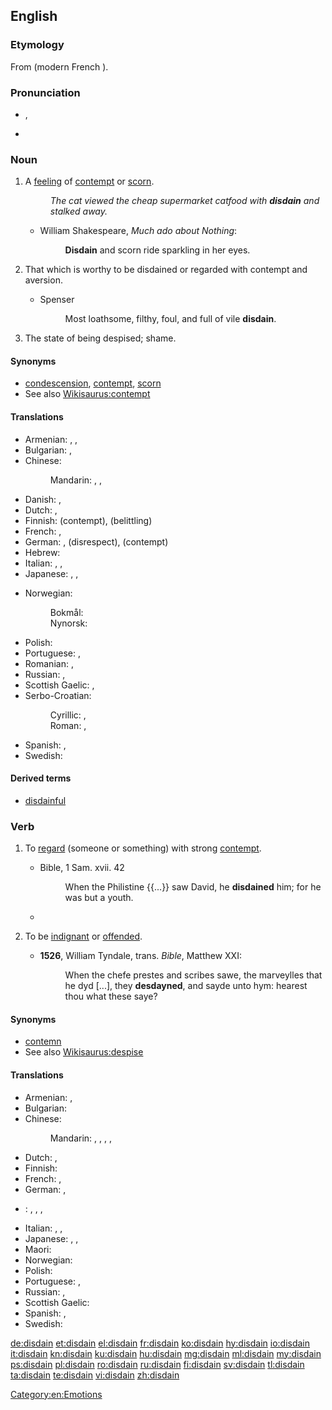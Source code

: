 {{was wotd|2010|January|19}}
==English==
{{wikipedia|dab=disdain}}

===Etymology===
From {{etyl|fro|en}} {{term|desdeignier|lang=fro}} (modern French {{term|dédaigner|lang=fr}}).

===Pronunciation===
* {{enPR|dĭs-dān'}}, {{IPA|/dɪsˈdeɪn/}}
* {{rhymes|eɪn}}

===Noun===
{{en-noun|-}}

# {{context|uncountable|lang=en}} A [[feeling]] of [[contempt]] or [[scorn]].
#: ''The cat viewed the cheap supermarket catfood with '''disdain''' and stalked away.''
#* William Shakespeare, ''Much ado about Nothing'':
#*: '''Disdain''' and scorn ride sparkling in her eyes.
# {{context|obsolete|lang=en}} That which is worthy to be disdained or regarded with contempt and aversion.
#* Spenser
#*: Most loathsome, filthy, foul, and full of vile '''disdain'''.
# {{context|obsolete|lang=en}} The state of being despised; shame.
#: {{rfquotek|Shakespeare}}

====Synonyms====
* [[condescension]], [[contempt]], [[scorn]]
* See also [[Wikisaurus:contempt]]

====Translations====
{{trans-top|feeling of contempt or scorn}}
* Armenian: {{t|hy|արհամարհանք|tr=arhamarhank’}}, {{t|hy|քամահրանք|tr=k’amahrank’}}, {{t|hy|գոռոզություն|tr=goṙozut’yun}}
* Bulgarian: {{t+|bg|презрение|n}}, {{t+|bg|пренебрежение|n}}
* Chinese:
*: Mandarin: {{t+|cmn|不屑|tr=bùxiè|sc=Hani}}, {{t+|cmn|蔑視|sc=Hani}}, {{t+|cmn|蔑视|tr=mièshì|sc=Hani}}
* Danish: {{t|da|despekt}}, {{t|da|foragt}}
* Dutch: {{t|nl|ongenoegen}}, {{t|nl|verachting|f}}
* Finnish: {{t|fi|halveksunta}} (contempt), {{t|fi|väheksyntä}} (belittling)
* French: {{t+|fr|dédain|m}}, {{t+|fr|mépris|m}}
* German: {{t+|de|Verachtung|f}}, {{t|de|Geringschätzung|f}} (disrespect), {{t|de|Missachtung|f}} (contempt)
* Hebrew: {{t|he|בוז|tr=buz|sc=Hebr}}
* Italian: {{t|it|sdegno|m}}, {{t|it|disdegno|m}}, {{t+|it|disprezzo|m}}
* Japanese: {{t+|ja|軽蔑|tr=けいべつ, keibetsu|sc=Jpan}}, {{t+|ja|蔑視|tr=べっし, besshi|sc=Jpan}}, {{t+|ja|侮蔑|tr=ぶべつ, bubetsu|sc=Jpan}}
{{trans-mid}}
* Norwegian:
*: Bokmål: {{t+|no|forakt|m}}
*: Nynorsk: {{t|nn|forakt|f}}
* Polish: {{t+|pl|pogarda|f}}
* Portuguese: {{t+|pt|desdém|m}}, {{t+|pt|desprezo|m}}
* Romanian: {{t+|ro|desconsiderare|f}}, {{t+|ro|dispreț|n}}
* Russian: {{t+|ru|презрение|n|tr=prezrénije}}, {{t+|ru|пренебрежение|n|tr=prenebrežénije}}
* Scottish Gaelic: {{t|gd|tàire|f}}, {{t|gd|dìmeas|f}}
* Serbo-Croatian:
*: Cyrillic: {{t|sh|презир|m}}, {{t|sh|пријезир|m}}
*: Roman: {{t|sh|prezir|m}}, {{t|sh|prijezir|m}}
* Spanish: {{t+|es|desdén|m}}, {{t+|es|desprecio|m}}
* Swedish: {{t+|sv|förakt}}
{{trans-bottom}}

====Derived terms====
* [[disdainful]]

===Verb===
{{en-verb}}

# {{context|transitive|lang=en}} To [[regard]] (someone or something) with strong [[contempt]].
#* Bible, 1 Sam. xvii. 42
#*: When the Philistine {{...}} saw David, he '''disdained''' him; for he was but a youth.
#* {{quote-news|year=2012|date=November 7|author=Matt Bai|title=Winning a Second Term, Obama Will Confront Familiar Headwinds|work=New York Times|url=http://www.nytimes.com/2012/11/07/us/politics/in-president-obamas-second-term-familiar-challenges.html?pagewanted=all&_r=0
|passage=The country’s first black president, and its first president to reach adulthood after the Vietnam War and Watergate, Mr. Obama seemed like a digital-age leader who could at last dislodge the stalemate between those who clung to the government of the Great Society, on the one hand, and those who '''disdained''' the very idea of government, on the other.}}
# {{context|intransitive|obsolete|lang=en}} To be [[indignant]] or [[offended]].
#* '''1526''', William Tyndale, trans. ''Bible'', Matthew XXI:
#*: When the chefe prestes and scribes sawe, the marveylles that he dyd [...], they '''desdayned''', and sayde unto hym: hearest thou what these saye?

====Synonyms====
* [[contemn]]
* See also [[Wikisaurus:despise]]

====Translations====
{{trans-top|to regard someone with strong contempt}}
* Armenian: {{t|hy|արհամարհել|tr=arhamarhel}}, {{t|hy|քամահրել|tr=k’amahrel}}
* Bulgarian: {{t+|bg|презирам}}
* Chinese:
*: Mandarin: {{t+|cmn|不屑|tr=bùxiè|sc=Hani}}, {{t+|cmn|蔑視|sc=Hani}}, {{t+|cmn|蔑视|tr=mièshì|sc=Hani}}, {{t|cmn|輕蔑|sc=Hani}}, {{t+|cmn|轻蔑|tr=qīngmiè|sc=Hani}}
* Dutch: {{t+|nl|minachten}}, {{t|nl|versmaden}}
* Finnish: {{t|fi|halveksua}}
* French: {{t+|fr|dédaigner}}, {{t+|fr|mépriser}}
* German: {{t+|de|verachten}}, {{t+|de|verschmähen}}
* {{ttbc|id}}: {{t+|id|hina|alt=menghina?}} <!-- was "[[hina|menghina]]?" -->, {{t|id|[[anggap|menganggap]] [[rendah]]?}} <!-- was "[[anggap|menganggap]] [[rendah]]?" -->, {{t+|id|rendah|alt=merendahkan?}} <!-- was "[[rendah|merendahkan]]?" -->, {{t+|id|benci|alt=membenci?}} <!-- was "[[benci|membenci]]?" - WTF do the question marks mean? -->
{{trans-mid}}
* Italian: {{t|it|sdegnare}}, {{t|it|sprezzare}}, {{t+|it|spregiare}}
* Japanese: {{t+|ja|軽蔑|tr=けいべつする, keibetsu-suru|alt=軽蔑する|sc=Jpan}}, {{t|ja|侮る|tr=あなどる, anadoru|sc=Jpan}}, {{t|ja|見くびる|tr=みくびる, mikubiru|sc=Jpan}}
* Maori: {{t|mi|whakatoa}}
* Norwegian: {{t|no|forakte}}
* Polish: {{t+|pl|gardzić}}
* Portuguese: {{t+|pt|desdenhar}}, {{t+|pt|desprezar}}
* Russian: {{t+|ru|презирать|impf|tr=prezirát’}}, {{t+|ru|презреть|pf|tr=prezrét’}}
* Scottish Gaelic: {{t|gd|tàire|f}}
* Spanish: {{t+|es|desdeñar}}, {{t+|es|despreciar}}
* Swedish: {{t+|sv|förakta}}
{{trans-bottom}}

[[Category:en:Emotions]]

[[de:disdain]]
[[et:disdain]]
[[el:disdain]]
[[fr:disdain]]
[[ko:disdain]]
[[hy:disdain]]
[[io:disdain]]
[[it:disdain]]
[[kn:disdain]]
[[ku:disdain]]
[[hu:disdain]]
[[mg:disdain]]
[[ml:disdain]]
[[my:disdain]]
[[ps:disdain]]
[[pl:disdain]]
[[ro:disdain]]
[[ru:disdain]]
[[fi:disdain]]
[[sv:disdain]]
[[tl:disdain]]
[[ta:disdain]]
[[te:disdain]]
[[vi:disdain]]
[[zh:disdain]]